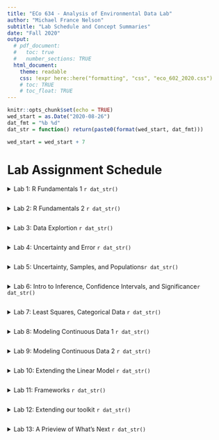 ```yaml
---
title: "ECo 634 - Analysis of Environmental Data Lab"
author: "Michael France Nelson"
subtitle: "Lab Schedule and Concept Summaries"
date: "Fall 2020"
output:
  # pdf_document:
  #   toc: true
  #   number_sections: TRUE
  html_document:
    theme: readable
    css: !expr here::here("formatting", "css", "eco_602_2020.css")
    # toc: TRUE
    # toc_float: TRUE  
---
```


```r
knitr::opts_chunk$set(echo = TRUE)
wed_start = as.Date("2020-08-26")
dat_fmt = "%b %d"
dat_str = function() return(paste0(format(wed_start, dat_fmt)))
```


```r
wed_start = wed_start + 7
```


# Lab Assignment Schedule


<details><summary> Lab 1: R Fundamentals 1 `r dat_str()` </summary> 

Key Concepts

- Operators
- Variables
- Comments
- Built-in functions
- Custom functions
- Filesystems

</details>

```r
```



<details><summary> Lab 2: R Fundamentals 2 `r dat_str()` </summary>

Key Concepts

- Data representation in R
- High- and low-level programming
- Chaining functions
- Variable scope
- Importing data
- Basic plots

</details>

```r
```



<details><summary> Lab 3: Data Explortion `r dat_str()` </summary>

Key Concepts

- Data exploration: 
- Deterministic functions: visual parameter estimation

</details>

```r
```


<details><summary> Lab 4: Uncertainty and Error `r dat_str()` </summary>

Key Concepts

- Pseudo random numbers
- Probability distributions
- Quantifying error
- Minimizing error

</details>

```r
```


<details><summary> Lab 5: Uncertainty, Samples, and Populations`r dat_str()` </summary>

Key Concepts

- Null hypotheses
- Simulating repeated samples
- Categorical data in R

</details>

```r
```


<details><summary> Lab 6: Intro to Inference, Confidence Intervals, and Significance`r dat_str()` </summary>

Key Concepts

- T-tests
- Non-parametric tests
- Significance
- False negatives
- False positivies

</details>

```r
```



<details><summary> Lab 7: Least Squares, Categorical Data `r dat_str()` </summary>

Key Concepts

- Model objects in R
- ANOVA in R
- Model coefficient tables
- ANOVA tables


</details>

```r
```


<details><summary> Lab 8: Modeling Continuous Data 1 `r dat_str()` </summary>

Key Concepts

- Fitting models
- Simple and multiple regression with `lm()`
- Graphical and numerical model summaries

</details>

```r
```


<details><summary> Lab 9: Modeling Continuous Data 2 `r dat_str()` </summary>

Key Concepts

- Modeling continuous and categorical data
- Model diagnostics
- Model selection

</details>

```r
```


<details><summary> Lab 10: Extending the Linear Model `r dat_str()` </summary>

Key Concepts

- What is linearity?
- Fitting a deterministic model
- Logistic regression
- Nonlinear least squares

</details>

```r
```


<details><summary> Lab 11: Frameworks `r dat_str()` </summary>

Key Concepts

- Optimization: Maximum Likelihood
- Bayesian models
- What even is statistics?

</details>

```r
```




<details><summary> Lab 12: Extending our toolkit `r dat_str()` </summary>

Key Concepts

- Loops
- Custom functions
- The Tidyverse
 
</details>


```r
```


<details><summary> Lab 13: A Prieview of What's Next `r dat_str()` </summary>

Key Concepts

- Unmet assumptions: dealint with difficult data
- Multivariate methods
- Spatial data
- Random walks

</details>

